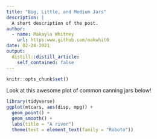 ```yaml
---
title: "Big, Little, and Medium Jars"
description: |
  A short description of the post.
author:
  - name: Makayla Whitney
    url: https:www.github.com/makwhit6
date: 02-24-2021
output:
  distill::distill_article:
    self_contained: false
---
```



```r
knitr::opts_chunk$set()
```

Look at this awesome plot of common canning jars below!


```r
library(tidyverse)
ggplot(mtcars, aes(disp, mpg)) +
  geom_point() +
  geom_smooth() +
  labs(title = "A river")
  theme(text = element_text(family = "Roboto"))

```